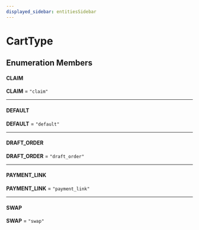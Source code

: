```yaml
---
displayed_sidebar: entitiesSidebar
---
```



# CartType

## Enumeration Members

#### CLAIM

 **CLAIM** = `"claim"`

___

#### DEFAULT

 **DEFAULT** = `"default"`

___

#### DRAFT\_ORDER

 **DRAFT\_ORDER** = `"draft_order"`

___

#### PAYMENT\_LINK

 **PAYMENT\_LINK** = `"payment_link"`

___

#### SWAP

 **SWAP** = `"swap"`
